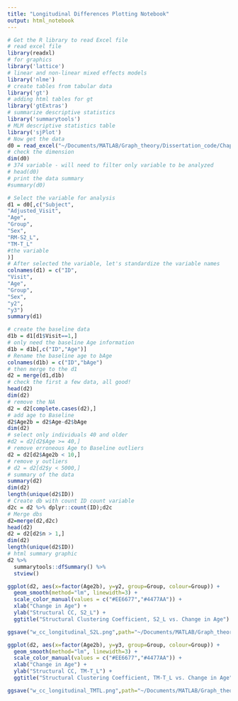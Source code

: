 ```yaml
---
title: "Longitudinal Differences Plotting Notebook"
output: html_notebook
---
```



```r
# Get the R library to read Excel file
# read excel file
library(readxl)
# for graphics
library('lattice')
# linear and non-linear mixed effects models
library('nlme')
# create tables from tabular data
library('gt')
# adding html tables for gt
library('gtExtras')
# summarize descriptive statistics
library('summarytools')
# MLM descriptive statistics table
library('sjPlot')
# Now get the data
d0 = read_excel("~/Documents/MATLAB/Graph_theory/Dissertation_code/Chapter4_LongitudinalDifferences/Mixed_effects_modeling/cc_w_longitudinal_df.xlsx", na="NaN") 
# check the dimension
dim(d0)
# 374 variable - will need to filter only variable to be analyzed
# head(d0)
# print the data summary
#summary(d0)
```

```r
# Select the variable for analysis
d1 = d0[,c("Subject",                       
"Adjusted_Visit",
"Age", 
"Group", 
"Sex",
"RM-S2_L",
"TM-T_L"
#the variable
)]
# After selected the variable, let's standardize the variable names
colnames(d1) = c("ID",                    
"Visit",
"Age",
"Group",
"Sex",
"y2",
"y3")
summary(d1)
```

```r
# create the baseline data
d1b = d1[d1$Visit==1,]
# only need the baseline Age information
d1b = d1b[,c("ID","Age")]
# Rename the baseline age to bAge
colnames(d1b) = c("ID","bAge")
# then merge to the d1 
d2 = merge(d1,d1b)
# check the first a few data, all good!
head(d2)
dim(d2)
# remove the NA
d2 = d2[complete.cases(d2),]
# add age to Baseline
d2$Age2b = d2$Age-d2$bAge
dim(d2)
# select only individuals 40 and older
#d2 = d2[d2$Age >= 40,]
# remove erroneous Age to Baseline outliers
d2 = d2[d2$Age2b < 10,]
# remove y outliers
# d2 = d2[d2$y < 5000,]
# summary of the data
summary(d2)
dim(d2)
length(unique(d2$ID))
# Create db with count ID count variable
d2c = d2 %>% dplyr::count(ID);d2c
# Merge dbs
d2=merge(d2,d2c)
head(d2)
d2 = d2[d2$n > 1,]
dim(d2)
length(unique(d2$ID))
# html summary graphic
d2 %>%
  summarytools::dfSummary() %>%
  stview()
```


```r
ggplot(d2, aes(x=factor(Age2b), y=y2, group=Group, colour=Group)) +
  geom_smooth(method="lm", linewidth=3) +
  scale_color_manual(values = c("#EE6677","#4477AA")) +
  xlab("Change in Age") +
  ylab("Structural CC, S2_L") +
  ggtitle("Structural Clustering Coefficient, S2_L vs. Change in Age")

ggsave("w_cc_longitudinal_S2L.png",path="~/Documents/MATLAB/Graph_theory/Dissertation_code/Chapter4_LongitudinalDifferences/Plotting_in_R/")
```

```r
ggplot(d2, aes(x=factor(Age2b), y=y3, group=Group, colour=Group)) +
  geom_smooth(method="lm", linewidth=3) +
  scale_color_manual(values = c("#EE6677","#4477AA")) +
  xlab("Change in Age") +
  ylab("Structural CC, TM-T_L") +
  ggtitle("Structural Clustering Coefficient, TM-T_L vs. Change in Age")

ggsave("w_cc_longitudinal_TMTL.png",path="~/Documents/MATLAB/Graph_theory/Dissertation_code/Chapter4_LongitudinalDifferences/Plotting_in_R/")
```

